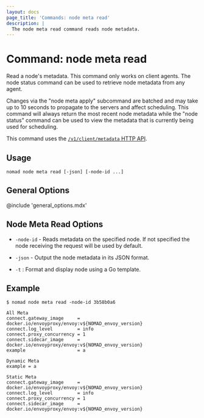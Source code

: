 ```yaml
---
layout: docs
page_title: 'Commands: node meta read'
description: |
  The node meta read command reads node metadata.
---
```


# Command: node meta read

Read a node's metadata. This command only works on client agents. The node
status command can be used to retrieve node metadata from any agent.

Changes via the "node meta apply" subcommand are batched and may take up to
10 seconds to propagate to the servers and affect scheduling. This command
will always return the most recent node metadata while the "node status"
command can be used to view the metadata that is currently being used for
scheduling.

This command uses the [`/v1/client/metadata` HTTP API][api].

## Usage

```plaintext
nomad node meta read [-json] [-node-id ...]
```

## General Options

@include 'general_options.mdx'

## Node Meta Read Options

- `-node-id` - Reads metadata on the specified node. If not specified the
  node receiving the request will be used by default.

- `-json` - Output the node metadata in its JSON format.

- `-t` : Format and display node using a Go template.

## Example

```shell-session
$ nomad node meta read -node-id 3b58b0a6

All Meta
connect.gateway_image     = docker.io/envoyproxy/envoy:v${NOMAD_envoy_version}
connect.log_level         = info
connect.proxy_concurrency = 1
connect.sidecar_image     = docker.io/envoyproxy/envoy:v${NOMAD_envoy_version}
example                   = a

Dynamic Meta
example = a

Static Meta
connect.gateway_image     = docker.io/envoyproxy/envoy:v${NOMAD_envoy_version}
connect.log_level         = info
connect.proxy_concurrency = 1
connect.sidecar_image     = docker.io/envoyproxy/envoy:v${NOMAD_envoy_version}
```

[api]: /nomad/api-docs/client#read-node-metadata
